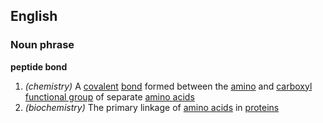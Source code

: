 {{wikipedia}}
==English==
===Noun phrase===
'''peptide bond'''
#''(chemistry)'' A [[covalent]] [[bond]] formed between the [[amino]] and [[carboxyl]] [[functional group]] of separate [[amino acid]]s
#''(biochemistry)'' The primary linkage of [[amino acid]]s in [[protein]]s